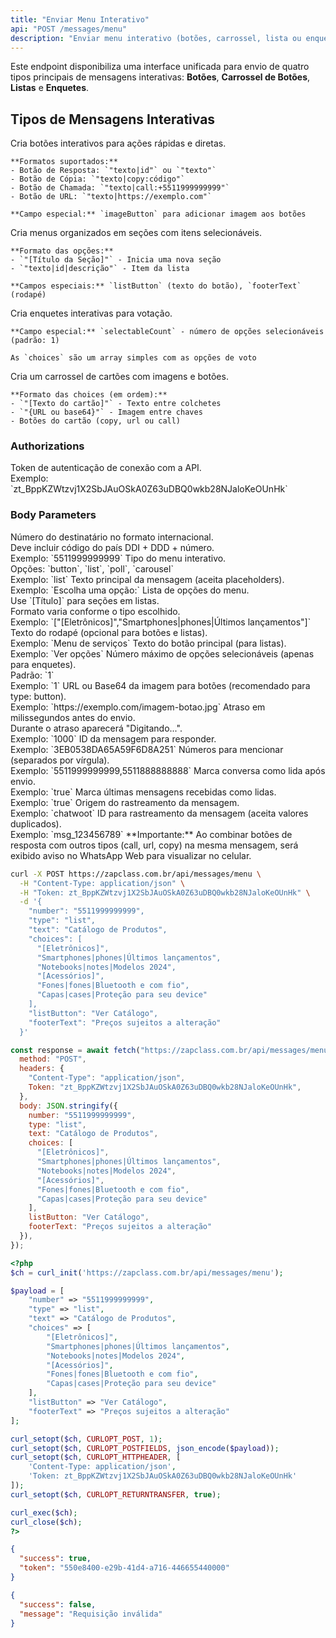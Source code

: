 ```yaml
---
title: "Enviar Menu Interativo"
api: "POST /messages/menu"
description: "Enviar menu interativo (botões, carrossel, lista ou enquete)"
---
```


Este endpoint disponibiliza uma interface unificada para envio de quatro tipos principais de mensagens interativas: **Botões**, **Carrossel de Botões**, **Listas** e **Enquetes**.

## Tipos de Mensagens Interativas

<AccordionGroup>
  <Accordion title="Botões (type: button)" icon="rectangle-wide">
    Cria botões interativos para ações rápidas e diretas.

    **Formatos suportados:**
    - Botão de Resposta: `"texto|id"` ou `"texto"`
    - Botão de Cópia: `"texto|copy:código"`
    - Botão de Chamada: `"texto|call:+5511999999999"`
    - Botão de URL: `"texto|https://exemplo.com"`

    **Campo especial:** `imageButton` para adicionar imagem aos botões
  </Accordion>

  <Accordion title="Listas (type: list)" icon="list-check">
    Cria menus organizados em seções com itens selecionáveis.

    **Formato das opções:**
    - `"[Título da Seção]"` - Inicia uma nova seção
    - `"texto|id|descrição"` - Item da lista

    **Campos especiais:** `listButton` (texto do botão), `footerText` (rodapé)
  </Accordion>

  <Accordion title="Enquetes (type: poll)" icon="chart-bar">
    Cria enquetes interativas para votação.

    **Campo especial:** `selectableCount` - número de opções selecionáveis (padrão: 1)

    As `choices` são um array simples com as opções de voto
  </Accordion>

  <Accordion title="Carrossel (type: carousel)" icon="images">
    Cria um carrossel de cartões com imagens e botões.

    **Formato das choices (em ordem):**
    - `"[Texto do cartão]"` - Texto entre colchetes
    - `"{URL ou base64}"` - Imagem entre chaves
    - Botões do cartão (copy, url ou call)
  </Accordion>
</AccordionGroup>

### Authorizations

<ParamField path="token" type="string" required>
  Token de autenticação de conexão com a API. <br />
  Exemplo: `zt_BppKZWtzvj1X2SbJAuOSkA0Z63uDBQ0wkb28NJaloKeOUnHk`
</ParamField>

### Body Parameters

<ParamField path="number" type="string" required>
  Número do destinatário no formato internacional. <br />
  Deve incluir código do país DDI + DDD + número. <br />
  Exemplo: `5511999999999`
</ParamField>

<ParamField path="type" type="string" required>
  Tipo do menu interativo. <br />
  Opções: `button`, `list`, `poll`, `carousel` <br />
  Exemplo: `list`
</ParamField>

<ParamField path="text" type="string" required>
  Texto principal da mensagem (aceita placeholders). <br />
  Exemplo: `Escolha uma opção:`
</ParamField>

<ParamField path="choices" type="array" required>
  Lista de opções do menu. <br />
  Use `[Título]` para seções em listas. <br />
  Formato varia conforme o tipo escolhido. <br />
  Exemplo: `["[Eletrônicos]","Smartphones|phones|Últimos lançamentos"]`
</ParamField>

<ParamField path="footerText" type="string">
  Texto do rodapé (opcional para botões e listas). <br />
  Exemplo: `Menu de serviços`
</ParamField>

<ParamField path="listButton" type="string">
  Texto do botão principal (para listas). <br />
  Exemplo: `Ver opções`
</ParamField>

<ParamField path="selectableCount" type="integer">
  Número máximo de opções selecionáveis (apenas para enquetes). <br />
  Padrão: `1` <br />
  Exemplo: `1`
</ParamField>

<ParamField path="imageButton" type="string">
  URL ou Base64 da imagem para botões (recomendado para type: button). <br />
  Exemplo: `https://exemplo.com/imagem-botao.jpg`
</ParamField>

<ParamField path="delay" type="integer">
  Atraso em milissegundos antes do envio. <br />
  Durante o atraso aparecerá "Digitando...". <br />
  Exemplo: `1000`
</ParamField>

<ParamField path="replyid" type="string">
  ID da mensagem para responder. <br />
  Exemplo: `3EB0538DA65A59F6D8A251`
</ParamField>

<ParamField path="mentions" type="string">
  Números para mencionar (separados por vírgula). <br />
  Exemplo: `5511999999999,5511888888888`
</ParamField>

<ParamField path="readchat" type="boolean">
  Marca conversa como lida após envio. <br />
  Exemplo: `true`
</ParamField>

<ParamField path="readmessages" type="boolean">
  Marca últimas mensagens recebidas como lidas. <br />
  Exemplo: `true`
</ParamField>

<ParamField path="track_source" type="string">
  Origem do rastreamento da mensagem. <br />
  Exemplo: `chatwoot`
</ParamField>

<ParamField path="track_id" type="string">
  ID para rastreamento da mensagem (aceita valores duplicados). <br />
  Exemplo: `msg_123456789`
</ParamField>

<Warning>
  **Importante:** Ao combinar botões de resposta com outros tipos (call, url, copy) na mesma mensagem, será exibido aviso no WhatsApp Web para visualizar no celular.
</Warning>

<RequestExample>

```bash cURL
curl -X POST https://zapclass.com.br/api/messages/menu \
  -H "Content-Type: application/json" \
  -H "Token: zt_BppKZWtzvj1X2SbJAuOSkA0Z63uDBQ0wkb28NJaloKeOUnHk" \
  -d '{
    "number": "5511999999999",
    "type": "list",
    "text": "Catálogo de Produtos",
    "choices": [
      "[Eletrônicos]",
      "Smartphones|phones|Últimos lançamentos",
      "Notebooks|notes|Modelos 2024",
      "[Acessórios]",
      "Fones|fones|Bluetooth e com fio",
      "Capas|cases|Proteção para seu device"
    ],
    "listButton": "Ver Catálogo",
    "footerText": "Preços sujeitos a alteração"
  }'
```

```javascript JavaScript
const response = await fetch("https://zapclass.com.br/api/messages/menu", {
  method: "POST",
  headers: {
    "Content-Type": "application/json",
    Token: "zt_BppKZWtzvj1X2SbJAuOSkA0Z63uDBQ0wkb28NJaloKeOUnHk",
  },
  body: JSON.stringify({
    number: "5511999999999",
    type: "list",
    text: "Catálogo de Produtos",
    choices: [
      "[Eletrônicos]",
      "Smartphones|phones|Últimos lançamentos",
      "Notebooks|notes|Modelos 2024",
      "[Acessórios]",
      "Fones|fones|Bluetooth e com fio",
      "Capas|cases|Proteção para seu device"
    ],
    listButton: "Ver Catálogo",
    footerText: "Preços sujeitos a alteração"
  }),
});
```

```php PHP
<?php
$ch = curl_init('https://zapclass.com.br/api/messages/menu');

$payload = [
    "number" => "5511999999999",
    "type" => "list",
    "text" => "Catálogo de Produtos",
    "choices" => [
        "[Eletrônicos]",
        "Smartphones|phones|Últimos lançamentos",
        "Notebooks|notes|Modelos 2024",
        "[Acessórios]",
        "Fones|fones|Bluetooth e com fio",
        "Capas|cases|Proteção para seu device"
    ],
    "listButton" => "Ver Catálogo",
    "footerText" => "Preços sujeitos a alteração"
];

curl_setopt($ch, CURLOPT_POST, 1);
curl_setopt($ch, CURLOPT_POSTFIELDS, json_encode($payload));
curl_setopt($ch, CURLOPT_HTTPHEADER, [
    'Content-Type: application/json',
    'Token: zt_BppKZWtzvj1X2SbJAuOSkA0Z63uDBQ0wkb28NJaloKeOUnHk'
]);
curl_setopt($ch, CURLOPT_RETURNTRANSFER, true);

curl_exec($ch);
curl_close($ch);
?>
```

</RequestExample>

<ResponseExample>

```json 200
{
  "success": true,
  "token": "550e8400-e29b-41d4-a716-446655440000"
}
```

```json 400
{
  "success": false,
  "message": "Requisição inválida"
}
```

</ResponseExample>
